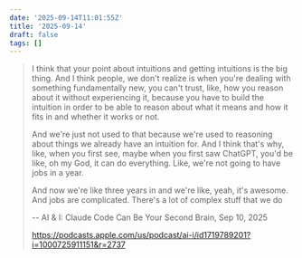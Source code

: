 ```yaml
---
date: '2025-09-14T11:01:55Z'
title: '2025-09-14'
draft: false
tags: []
---
```


> I think that your point about intuitions and getting intuitions is the big thing. And I think people, we don't realize is when you're dealing with something fundamentally new, you can't trust, like, how you reason about it without experiencing it, because you have to build the intuition in order to be able to reason about what it means and how it fits in and whether it works or not.
>
> And we're just not used to that because we're used to reasoning about things we already have an intuition for. And I think that's why, like, when you first see, maybe when you first saw ChatGPT, you'd be like, oh my God, it can do everything. Like, we're not going to have jobs in a year.
>
> And now we're like three years in and we're like, yeah, it's awesome. And jobs are complicated. There's a lot of complex stuff that we do
>
> -- AI & I: Claude Code Can Be Your Second Brain, Sep 10, 2025
>
> https://podcasts.apple.com/us/podcast/ai-i/id1719789201?i=1000725911151&r=2737
